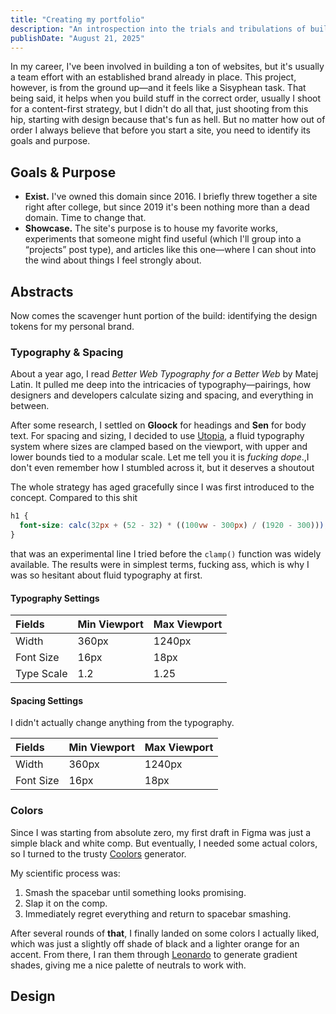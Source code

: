 ```yaml
---
title: "Creating my portfolio"
description: "An introspection into the trials and tribulations of building a personal website."
publishDate: "August 21, 2025"
---
```




In my career, I've been involved in building a ton of websites, but it's usually a team effort with an established brand already in place. This project, however, is from the ground up—and it feels like a Sisyphean task. That being said, it helps when you build stuff in the correct order, usually I shoot for a content-first strategy, but I didn't do all that, just shooting from this hip, starting with design because that's fun as hell. But no matter how out of order I always believe that before you start a site, you need to identify its goals and purpose.

## Goals & Purpose

- **Exist.** I've owned this domain since 2016. I briefly threw together a site right after college, but since 2019 it's been nothing more than a dead domain. Time to change that.
- **Showcase.** The site's purpose is to house my favorite works, experiments that someone might find useful (which I'll group into a “projects” post type), and articles like this one—where I can shout into the wind about things I feel strongly about.

## Abstracts

Now comes the scavenger hunt portion of the build: identifying the design tokens for my personal brand.

### Typography & Spacing

About a year ago, I read _Better Web Typography for a Better Web_ by Matej Latin. It pulled me deep into the intricacies of typography—pairings, how designers and developers calculate sizing and spacing, and everything in between.

After some research, I settled on **Gloock** for headings and **Sen** for body text. For spacing and sizing, I decided to use [Utopia](https://utopia.fyi/), a fluid typography system where sizes are clamped based on the viewport, with upper and lower bounds tied to a modular scale. Let me tell you it is _fucking dope_.,I don't even remember how I stumbled across it, but it deserves a shoutout

The whole strategy has aged gracefully since I was first introduced to the concept. Compared to this shit

```css
h1 {
  font-size: calc(32px + (52 - 32) * ((100vw - 300px) / (1920 - 300)));
}
```

that was an experimental line I tried before the `clamp()` function was widely available. The results were in simplest terms, fucking ass, which is why I was so hesitant about fluid typography at first.

#### Typography Settings

| Fields     | Min Viewport | Max Viewport |
| :--------- | :----------- | :----------- |
| Width      | 360px        | 1240px       |
| Font Size  | 16px         | 18px         |
| Type Scale | 1.2          | 1.25         |

#### Spacing Settings

I didn't actually change anything from the typography.

| Fields    | Min Viewport | Max Viewport |
| :-------- | :----------- | :----------- |
| Width     | 360px        | 1240px       |
| Font Size | 16px         | 18px         |

### Colors

Since I was starting from absolute zero, my first draft in Figma was just a simple black and white comp. But eventually, I needed some actual colors, so I turned to the trusty [Coolors](https://coolors.co/) generator.  

My scientific process was:  

1. Smash the spacebar until something looks promising.  
2. Slap it on the comp.  
3. Immediately regret everything and return to spacebar smashing.  

After several rounds of **that**, I finally landed on some colors I actually liked, which was just a slightly off shade of black and a lighter orange for an accent. From there, I ran them through [Leonardo](https://leonardocolor.io/) to generate gradient shades, giving me a nice palette of neutrals to work with.  

<PostImage 
  src={LeonardoProject}
  alt="Color values from Leonardo"
  caption="The output of Leonardo from both colors."
/>

## Design

